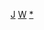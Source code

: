 <noinclude>{{pp-semi-template}}</noinclude>{{asbox
|subject=關於[[日本]]籍或日本裔的[[:Category:日本作家|作家]]、[[:Category:日本詩人|詩人]]、[[:Category:文学家|文學家]]等人物的
|name=Template:Japan-writer-stub
|image=Quill and ink-wikipedia.png
|category=日本作家小作品}}
<noinclude>
[[Category:作家小作品模板|J]]
[[Category:日本人物小作品模板|W]]
[[Category:日本作家小作品|*]]</noinclude>